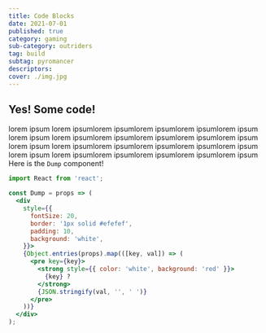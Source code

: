 ```yaml
---
title: Code Blocks
date: 2021-07-01
published: true
category: gaming
sub-category: outriders
tag: build
subtag: pyromancer
descriptors: 
cover: ./img.jpg
---
```


## Yes! Some code!
lorem ipsum lorem ipsumlorem ipsumlorem ipsumlorem ipsumlorem ipsum
lorem ipsum lorem ipsumlorem ipsumlorem ipsumlorem ipsumlorem ipsum
lorem ipsum lorem ipsumlorem ipsumlorem ipsumlorem ipsumlorem ipsum
lorem ipsum lorem ipsumlorem ipsumlorem ipsumlorem ipsumlorem ipsum
Here is the `Dump` component!

```jsx
import React from 'react';

const Dump = props => (
  <div
    style={{
      fontSize: 20,
      border: '1px solid #efefef',
      padding: 10,
      background: 'white',
    }}>
    {Object.entries(props).map(([key, val]) => (
      <pre key={key}>
        <strong style={{ color: 'white', background: 'red' }}>
          {key} ?
        </strong>
        {JSON.stringify(val, '', ' ')}
      </pre>
    ))}
  </div>
);

```